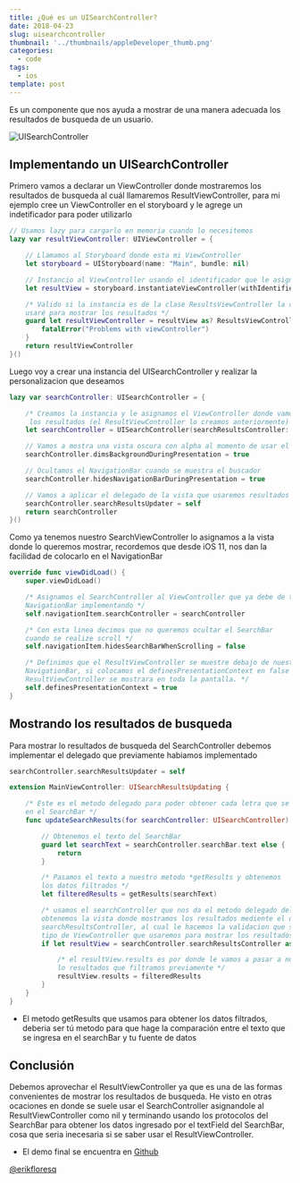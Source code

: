 ```yaml
---
title: ¿Qué es un UISearchController?
date: 2018-04-23
slug: uisearchcontroller
thumbnail: '../thumbnails/appleDeveloper_thumb.png'
categories:
  - code
tags:
  - ios
template: post
---
```


Es un componente que nos ayuda a mostrar de una manera adecuada los resultados de busqueda de un usuario.

![UISearchController](../images/uiSearchController/uiSearchController.gif)

## Implementando un UISearchController

Primero vamos a declarar un ViewController donde mostraremos los resultados de busqueda al cuál llamaremos ResultViewController, para mi ejemplo cree un ViewController en el storyboard y le agrege un indetificador para poder utilizarlo

```swift
// Usamos lazy para cargarlo en memoria cuando lo necesitemos
lazy var resultViewController: UIViewController = {

    // Llamamos al Storyboard donde esta mi ViewController
    let storyboard = UIStoryboard(name: "Main", bundle: nil)

    // Instancio al ViewController usando el identificador que le asigne
    let resultView = storyboard.instantiateViewController(withIdentifier: "ResultsViewController")

    /* Valido si la instancia es de la clase ResultsViewController la cual
    usaré para mostrar los resultados */
    guard let resultViewController = resultView as? ResultsViewController else {
        fatalError("Problems with viewController")
    }
    return resultViewController
}()
```

Luego voy a crear una instancia del UISearchController y realizar la personalizacion que deseamos

```swift
lazy var searchController: UISearchController = {

    /* Creamos la instancia y le asignamos el ViewController donde vamos a mostrar
     los resultados (el ResultViewController lo creamos anteriormente) */
    let searchController = UISearchController(searchResultsController: resultViewController)

    // Vamos a mostra una vista oscura con alpha al momento de usar el buscador
    searchController.dimsBackgroundDuringPresentation = true

    // Ocultamos el NavigationBar cuando se muestra el buscador
    searchController.hidesNavigationBarDuringPresentation = true

    // Vamos a aplicar el delegado de la vista que usaremos resultados
    searchController.searchResultsUpdater = self
    return searchController
}()
```

Como ya tenemos nuestro SearchViewController lo asignamos a la vista donde lo queremos mostrar, recordemos que desde iOS 11, nos dan la facilidad de colocarlo en el NavigationBar

```swift
override func viewDidLoad() {
    super.viewDidLoad()

    /* Asignamos el SearchController al ViewController que ya debe de tener un
    NavigationBar implementando */
    self.navigationItem.searchController = searchController

    /* Con esta linea decimos que no queremos ocultar el SearchBar
    cuando se realize scroll */
    self.navigationItem.hidesSearchBarWhenScrolling = false

    /* Definimos que el ResultViewController se muestre debajo de nuestro
    NavigationBar, si colocamos el definesPresentationContext en false el
    ResultViewController se mostrara en toda la pantalla. */
    self.definesPresentationContext = true
}
```

## Mostrando los resultados de busqueda

Para mostrar lo resultados de busqueda del SearchController debemos implementar el delegado que previamente habiamos implementado

```swift
searchController.searchResultsUpdater = self
```

```swift
extension MainViewController: UISearchResultsUpdating {

    /* Este es el metodo delegado para poder obtener cada letra que se ingrese
    en el SearchBar */
    func updateSearchResults(for searchController: UISearchController) {

        // Obtenemos el texto del SearchBar
        guard let searchText = searchController.searchBar.text else {
            return
        }

        /* Pasamos el texto a nuestro metodo *getResults y obtenemos
        los datos filtrados */
        let filteredResults = getResults(searchText)

        /* usamos el searchController que nos da el metodo delegado del cual
        obtenemos la vista donde mostramos los resultados mediente el uso de
        searchResultsController, al cual le hacemos la validacion que sea del
        tipo de ViewController que usaremos para mostrar los resultados. */
        if let resultView = searchController.searchResultsController as? ResultsViewController {

            /* el resultView.results es por donde le vamos a pasar a nuestra vista de resultado
            lo resultados que filtramos previamente */
            resultView.results = filteredResults
        }
    }
}
```

* El metodo getResults que usamos para obtener los datos filtrados, deberia ser tú metodo para que hage la comparación entre el texto que se ingresa en el searchBar y tu fuente de datos

## Conclusión

Debemos aprovechar el ResultViewController ya que es una de las formas convenientes de mostrar los resultados de busqueda. He visto en otras ocaciones en donde se suele usar el SearchController asignandole al ResultViewController como nil y terminando usando los protocolos del SearchBar para obtener los datos ingresado por el textField del SearchBar, cosa que seria inecesaria si se saber usar el ResultViewController.

* El demo final se encuentra en [Github](https://github.com/erikfloresq/UISearchControllerDemo)

[@erikfloresq](https://twitter.com/erikfloresq)